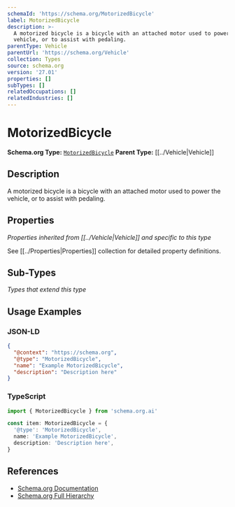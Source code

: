 ```yaml
---
schemaId: 'https://schema.org/MotorizedBicycle'
label: MotorizedBicycle
description: >-
  A motorized bicycle is a bicycle with an attached motor used to power the
  vehicle, or to assist with pedaling.
parentType: Vehicle
parentUrl: 'https://schema.org/Vehicle'
collection: Types
source: schema.org
version: '27.01'
properties: []
subTypes: []
relatedOccupations: []
relatedIndustries: []
---
```

# MotorizedBicycle

**Schema.org Type:** [`MotorizedBicycle`](https://schema.org/MotorizedBicycle)
**Parent Type:** [[../Vehicle|Vehicle]]

## Description

A motorized bicycle is a bicycle with an attached motor used to power the vehicle, or to assist with pedaling.

## Properties

*Properties inherited from [[../Vehicle|Vehicle]] and specific to this type*

See [[../Properties|Properties]] collection for detailed property definitions.

## Sub-Types

*Types that extend this type*

## Usage Examples

### JSON-LD

```json
{
  "@context": "https://schema.org",
  "@type": "MotorizedBicycle",
  "name": "Example MotorizedBicycle",
  "description": "Description here"
}
```

### TypeScript

```typescript
import { MotorizedBicycle } from 'schema.org.ai'

const item: MotorizedBicycle = {
  '@type': 'MotorizedBicycle',
  name: 'Example MotorizedBicycle',
  description: 'Description here',
}
```

## References

- [Schema.org Documentation](https://schema.org/MotorizedBicycle)
- [Schema.org Full Hierarchy](https://schema.org/docs/full.html)
